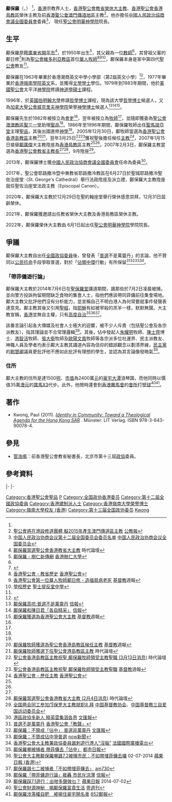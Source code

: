 {{Infobox_Officeholder
| name = Paul Kwong<br>鄺保羅
| honorific-suffix = [[金紫荊星章|GBS]] 榮休大主教
| image = Paulkwong.jpg
| caption = 鄺保羅榮休[[大主教|大主教]]
| office1 = [[香港聖公會|香港聖公會]]主教長
| term_start1 = 2007年9月26日<ref>[http://kkp.catholic.org.hk/lo/lo3320/lo3320_04.htm 聖公會鄺保羅大主教就職] [[公教報|公教報]]</ref>
| term_end1 = 2020年12月31日
| predecessor1 = [[鄺廣傑|鄺廣傑]]
| successor1 = [[陳謳明|陳謳明]]
| office2 = [[香港聖公會香港島教區|香港聖公會香港島教區]]主教
| term_start2 = 2007年1月15日<ref name="A">[http://christiantimes.org.hk/Common/Reader/News/ShowNews.jsp?Nid=39003&Pid=12&Version=0&Cid=220&Charset=big5_hkscs 鄺保羅陞座聖公會港島教區主教 (1月16日消息)] 時代論壇</ref><ref name="B">[http://www.christianweekly.net/2006/ta13764.htm 聖公會鄺保羅主教陞座禮] [[基督教|基督教]]週報</ref>
| term_end2 = 2020年12月31日
| predecessor2 = [[鄺廣傑|鄺廣傑]]
| successor2 = [[陳謳明|陳謳明]]
| office3 = [[香港聖公會澳門傳道地區|香港聖公會澳門傳道地區]]主教
| term_start3 = 2007年9月26日<ref>[[香港聖公會|香港聖公會]][[教省|教省]][[主教長|主教長]]同時兼任[[香港聖公會澳門傳道地區|香港聖公會澳門傳道地區]]主教</ref>
| term_end3 = 2020年12月31日
| predecessor3 = [[鄺廣傑|鄺廣傑]]
| successor3 = [[陳謳明|陳謳明]]
| office4 = [[香港聖公會|聖公會港澳教區]][[聖馬提亞堂|聖馬提亞堂]]主理[[牧師|聖品]]
| term_start4 = 1986年<ref name="C">[http://dwk.hkskh.org/stmatthias/aboutus.aspx?id=538 教堂歷史] [[聖馬提亞堂|聖馬提亞堂]]</ref>
| term_end4 = 1996年<ref name="C" />
| predecessor4 = [[鍾嘉樂|鍾嘉樂]]
| successor4 = [[吳汝林|吳汝林]]
| office5 = [[File:Charter_of_the_Chinese_People's_Political_Consultative_Conference_(CPPCC)_logo.svg|20px]] [[中國人民政治協商會議全國委員會香港地區委員|港區全國政協委員]]
| term_start5 = 2013年3月
| predecessor5 = [[鄺廣傑|鄺廣傑]]
| birth_date = {{birth year and age|1950}}
| birth_place = {{HKG-1910}}
| nationality = {{CNHK}}
| residence = {{HKG}}
| religion = [[基督新教|基督新教]][[聖公宗|聖公宗]]
}}

'''鄺保羅'''{{GBSHK}}（{{lang-en|Paul Kwong}}，{{bd|1950年}}） <ref name="E" />，[[香港|香港]]宗教界人士，[[香港聖公會|香港聖公會]][[教省|教省]][[榮休大主教|榮休大主教]]、[[香港聖公會香港島教區|香港聖公會香港島教區]]榮休主教及前[[香港聖公會澳門傳道地區|香港聖公會澳門傳道地區]]主教<ref>[http://kkp.catholic.org.hk/lo/lo3473/lo3473_08.htm 聖公會將在港設修道團體 擬2015年產生澳門傳道區主教] {{Wayback|url=http://kkp.catholic.org.hk/lo/lo3473/lo3473_08.htm |date=20180127202406 }} [[公教報|公教報]]</ref>。他亦擔任[[中國人民政治協商會議全國委員會|中國人民政治協商會議全國委員會]]委員<ref>[http://www.cppcc.gov.cn/zxww/2014/02/27/ARTI1393487184783942.shtml 中国人民政治协商会议第十二届全国委员会委员名单] {{Wayback|url=http://www.cppcc.gov.cn/zxww/2014/02/27/ARTI1393487184783942.shtml |date=20180106232120 }} [[中国人民政治协商会议全国委员会|中国人民政治协商会议全国委员会]]</ref>，
現任[[聖公會明華神學院|聖公會明華神學院]]院長。

== 生平 ==
鄺保羅原籍[[廣東省|廣東省]][[開平市|開平市]]<ref>[http://christiantimes.org.hk/Common/Reader/News/ShowNews.jsp?Nid=39412&Pid=2&Version=1015&Cid=592&Charset=big5_hkscs 鄺保羅當選聖公會香港教省大主教] {{Wayback|url=http://christiantimes.org.hk/Common/Reader/News/ShowNews.jsp?Nid=39412&Pid=2&Version=1015&Cid=592&Charset=big5_hkscs |date=20181117233655 }} 時代論壇</ref>，於1950年出生<ref name="E">[http://www.symedialab.org.hk/talk/%E9%84%BA%E4%BF%9D%E7%BE%85/ 鄺保羅 - 樹仁新傳網] {{Wayback|url=http://www.symedialab.org.hk/talk/%E9%84%BA%E4%BF%9D%E7%BE%85/ |date=20180815120432 }} [[香港樹仁大學|香港樹仁大學]]</ref>，其父親為一位[[教師|教師]]<ref name="E" />，其曾祖父輩的鄺日修<ref>{{Cite web |url=https://www.youtube.com/watch?v=6r7xVFpZGQo |title=聖公會牧養專責委員會婚姻家庭系列 - 父親節專輯(五) |access-date=2015-07-18 |archive-date=2020-11-02 |archive-url=https://web.archive.org/web/20201102171305/https://www.youtube.com/watch?v=6r7xVFpZGQo |dead-url=no }}</ref>則為[[香港聖公會|聖公會維多利亞教區]]首位[[華人|華人]][[牧師|牧師]]<ref>[http://www.hkskh.org/content.aspx?id=12 香港聖公會 - 教省歷史] {{Wayback|url=http://www.hkskh.org/content.aspx?id=12 |date=20201102171314 }} [[香港聖公會|香港聖公會]]</ref><ref>[http://www.christianweekly.net/2013/ta2019387.htm 香港聖公會第一位華人牧師鄺日修 - 造福貧病老死] {{Wayback|url=http://www.christianweekly.net/2013/ta2019387.htm |date=20201102171315 }} [[基督教|基督教]]週報</ref><ref>[http://www.sscc.edu.hk/index.php?i=1&s=9 學校歷史] {{Wayback|url=http://www.sscc.edu.hk/index.php?i=1&s=9 |date=20190221115821 }} [[聖士提反堂中學|聖士提反堂中學]]</ref>，鄺保羅本身是家中第四代[[香港聖公會|聖公會]]教友<ref name="E" />。

鄺保羅在1963年畢業於香港潮商英文中學小學部（第2屆英文小學）<ref>{{cite news |title=潮商英文中學畢業禮 校董李會桃主持 |url=https://mmis.hkpl.gov.hk/coverpage/-/coverpage/view?_coverpage_WAR_mmisportalportlet_hsf=%E7%95%A2%E6%A5%AD%E5%85%B8%E7%A6%AE&p_r_p_-1078056564_c=QF757YsWv5%2FH7zGe%2FKF%2BFNwW8GGpvVCS&_coverpage_WAR_mmisportalportlet_o=585&_coverpage_WAR_mmisportalportlet_actual_q=%28%20verbatim_dc.collection%3A%28%22Old%5C%20HK%5C%20Newspapers%22%29%20%29%20AND+%28%20%28%20allTermsMandatory%3A%28true%29%20OR+all_dc.title%3A%28%E7%95%A2%E6%A5%AD%E5%85%B8%E7%A6%AE%29%20OR+all_dc.creator%3A%28%E7%95%A2%E6%A5%AD%E5%85%B8%E7%A6%AE%29%20OR+all_dc.contributor%3A%28%E7%95%A2%E6%A5%AD%E5%85%B8%E7%A6%AE%29%20OR+all_dc.subject%3A%28%E7%95%A2%E6%A5%AD%E5%85%B8%E7%A6%AE%29%20OR+fulltext%3A%28%E7%95%A2%E6%A5%AD%E5%85%B8%E7%A6%AE%29%20OR+all_dc.description%3A%28%E7%95%A2%E6%A5%AD%E5%85%B8%E7%A6%AE%29%20%29%20%29&_coverpage_WAR_mmisportalportlet_sort_field=dc.publicationdate_bsort&_coverpage_WAR_mmisportalportlet_sort_order=desc&_coverpage_WAR_mmisportalportlet_filter=dc.publicationdate_dt%3A%5B1960-01-01T00%3A00%3A00Z+TO+1969-12-31T15%3A59%3A59Z%5D |page=14 |language= |publisher=華僑日報 | date=1963-10-27 |accessdate=2022-04-04 |quote= }}</ref>，1977年畢業於[[香港嶺南大學|香港嶺南學院]][[英文|英文]]系，並獲得[[文學士|文學學士]]學位。1979年到1983年期間，他於[[美國聖公會|美國聖公會]]太平洋[[神學院|神學院]]修讀[[神學|神道學]][[碩士|碩士]]課程。

1996年，於[[英國|英國]][[伯明翰大學|伯明翰大學]]修讀[[哲學|哲學]][[博士|博士]]課程，現為該大學[[哲學|哲學]][[博士|博士]]候選人，又為[[加拿大聖公會|加拿大聖公會]][[約翰·威克里夫|威克里夫]][[神學院|神學院]]榮譽[[神學|神學]][[博士|博士]]候選人<ref>[http://www2.hkej.com/instantnews/current/article/396405/ 鄺保羅高吭:普選不是萬靈丹] {{Wayback|url=http://www2.hkej.com/instantnews/current/article/396405/ |date=20140808162043 }} [[信報|信報]]</ref><ref>[http://forum.hkej.com/node/114673 鄺保羅和陳日君「各自精采」] {{Wayback|url=http://forum.hkej.com/node/114673 |date=20201102171332 }} [[信報|信報]]</ref><ref name="F">[http://www.christianweekly.net/2007/ta13982.htm 鄺保羅獲選為香港聖公會大主教] {{Wayback|url=http://www.christianweekly.net/2007/ta13982.htm |date=20190614064135 }} [[基督教|基督教]]週報</ref>。

鄺保羅先生於1982年被按立為[[會吏|會吏]]<ref name="E" />，翌年被按立為[[牧師|牧師]]<ref name="E" />，並隨即獲委為[[香港聖公會|聖公會港澳教區]][[聖三一座堂|聖三一堂]]助理[[牧師|聖品]]<ref name="E" />。1986年至1996年期間，鄺保羅牧師出任[[聖馬提亞堂|聖馬提亞堂]]主理[[牧師|聖品]]，其後出國進修[[神學|神學]]<ref name="C" />。2005年12月30日，鄺牧師當選為[[香港聖公會香港島教區|香港聖公會香港島教區]]主教<ref>[http://www.christianweekly.net/2006/ta11838.htm 鄺保羅牧師獲選為聖公會香港島教區候任主教] {{Wayback|url=http://www.christianweekly.net/2006/ta11838.htm |date=20201102171413 }} [[基督教|基督教]]週報</ref><ref>[http://christiantimes.org.hk/Common/Reader/News/ShowNews.jsp?Nid=32916&Pid=2&Version=958&Cid=136&Charset=big5_hkscs 鄺保羅牧師獲選下任聖公會港島教區主教] {{Wayback|url=http://christiantimes.org.hk/Common/Reader/News/ShowNews.jsp?Nid=32916&Pid=2&Version=958&Cid=136&Charset=big5_hkscs |date=20180127202401 }} 時代論壇</ref>，翌年3月25日<ref>[http://christiantimes.org.hk/Common/Reader/News/ShowNews.jsp?Nid=33938&Pid=12&Version=0&Cid=220&Charset=big5_hkscs 聖公會香港島教區主教祝聖 鄺保羅牧師領受主教聖職 (3月13日消息)] {{Wayback|url=http://christiantimes.org.hk/Common/Reader/News/ShowNews.jsp?Nid=33938&Pid=12&Version=0&Cid=220&Charset=big5_hkscs |date=20180127202436 }} 時代論壇</ref><ref>[http://www.christianweekly.net/2006/ta12151.htm 聖公會香港島教區主教祝聖 鄺保羅牧師領受主教聖職] {{Wayback|url=http://www.christianweekly.net/2006/ta12151.htm |date=20201102171355 }} [[基督教|基督教]]週報</ref>獲祝聖後擔任候任[[教區主教|主教]]<ref>[http://www.hkskh.org/content.aspx?id=45&lang=2 香港聖公會 - 歷任主教] {{Wayback|url=http://www.hkskh.org/content.aspx?id=45&lang=2 |date=20210110212716 }} [[香港聖公會|香港聖公會]]</ref>，2007年1月15日接替[[鄺廣傑|鄺廣傑]]大主教陞座為[[香港聖公會香港島教區|香港島教區]]主教<ref name="A" /><ref name="B" />。2007年2月3日，鄺保羅主教當選為[[香港聖公會|香港聖公會]][[教省|教省]][[主教長|主教長]]<ref name="F" /><ref>[http://christiantimes.org.hk/Common/Reader/News/ShowNews.jsp?Nid=39334&Pid=12&Version=0&Cid=220&Charset=big5_hkscs 鄺保羅當選聖公會香港教省大主教 (2月4日消息)] {{Wayback|url=http://christiantimes.org.hk/Common/Reader/News/ShowNews.jsp?Nid=39334&Pid=12&Version=0&Cid=220&Charset=big5_hkscs |date=20180127202335 }} 時代論壇</ref>，9月陞座<ref>[http://www.ccctspm.org/News/hot/200711-2.htm 全国两会同工参加邝保罗大主教就职礼拜]{{dead link|date=2018年4月 |bot=InternetArchiveBot |fix-attempted=yes }} [[中国基督教协会|中国基督教协会]]、[[中国基督教三自爱国运动委员会|中国基督教三自爱国运动委员会]]</ref>。

2013年，鄺保羅博士獲[[中國人民政治協商會議全國委員會|中國人民政治協商會議全國委員會]]任命為委員<ref>[http://paper.wenweipo.com/2013/02/03/HK1302030001.htm 港區政協多新人 精英雲集涵各界] {{Wayback|url=http://paper.wenweipo.com/2013/02/03/HK1302030001.htm |date=20201102171416 }} [[文汇报_(香港)|文匯報]]</ref>。

2017年，聖公會耶路撒冷暨中東教省耶路撒冷教區在6月27日於聖城耶路撒冷聖佐治座堂（St. George's Cathedral）舉行法政陞座及派立禮，鄺保羅大主教陞座就任聖佐治座堂法政主教（Episcopal Canon）。

2020年，鄺保羅大主教於12月29日在聖約翰座堂舉行榮休感恩崇拜，12月31日屆齡榮休。

2021年，鄺保羅獲邀請出任教省榮休大主教及香港島教區榮休主教。

2022年，鄺保羅榮休大主教由
6月1日起出任[[聖公會明華神學院|聖公會明華神學院]]學院院長。

== 爭議 ==
鄺保羅大主教自出任[[全國政協委員|全國政協委員]]後，曾發表「[[普遍選舉|普選]]不是萬靈丹」的言論，他不贊同以[[公民抗命|公民抗命]]手段爭取普選，對於「[[讓愛與和平佔領中環|佔領中環]]行動」有所保留<ref>[http://echo.hkskh.org/issue.aspx?lang=2&id=131 普選不是萬靈丹] {{Wayback|url=http://echo.hkskh.org/issue.aspx?lang=2&id=131 |date=20201102171420 }} [[香港聖公會|香港聖公會「教聲」]]</ref><ref>[http://paper.wenweipo.com/2013/09/03/HK1309030016.htm 鄺保羅：不贊成「佔中」 普選非萬靈丹] {{Wayback|url=http://paper.wenweipo.com/2013/09/03/HK1309030016.htm |date=20201102171424 }} [[文汇报_(香港)|文匯報]]</ref><ref>[http://news.now.com/home/local/player?newsId=78260 鄺保羅：不贊成佔中爭普選] {{Wayback|url=http://news.now.com/home/local/player?newsId=78260 |date=20201202030115 }} [[now新聞台|now新聞]]</ref><ref>[http://trad.cn.rfi.fr/%E4%B8%AD%E5%9C%8B/20140709-%E9%A6%99%E6%B8%AF%E8%81%96%E5%85%AC%E6%9C%83%E5%A4%A7%E4%B8%BB%E6%95%99%E5%85%BC%E6%94%BF%E5%8D%94%E5%A7%94%E5%93%A1%E8%AB%B7%E5%88%BA%E9%81%8A%E8%A1%8C%E6%B8%AF%E4%BA%BA%E2%80%9C%E6%B2%92%E8%85%A6%E2%80%9D 香港聖公會大主教兼政協委員諷刺遊行港人“沒腦”] {{Wayback|url=http://trad.cn.rfi.fr/%E4%B8%AD%E5%9C%8B/20140709-%E9%A6%99%E6%B8%AF%E8%81%96%E5%85%AC%E6%9C%83%E5%A4%A7%E4%B8%BB%E6%95%99%E5%85%BC%E6%94%BF%E5%8D%94%E5%A7%94%E5%93%A1%E8%AB%B7%E5%88%BA%E9%81%8A%E8%A1%8C%E6%B8%AF%E4%BA%BA%E2%80%9C%E6%B2%92%E8%85%A6%E2%80%9D |date=20180519231139 }} [[法國國際廣播電台|法國國際廣播電台]]</ref>。

=== 「帶菲傭遊行論」===
鄺保羅大主教於2014年7月6日在[[聖保羅堂|聖保羅堂]]講道期間，諷那些於7月2日凌晨被捕，並向警方投訴拘留期間缺乏食物的集會人士，指他們應該帶同菲傭前往集會場地。鄺大主教又批評他們沒有分析能力，並宣稱自己不明白港人為何常要就事件發聲表達意見。鄺主教其後又引用[[聖經|聖經]]，指[[耶穌|耶穌]]有如被宰殺的羔羊一樣，默默無聲。大主教宣稱，[[香港|香港]]並無自主權，只有[[高度自治|高度自治]]<ref>[http://www.metrohk.com.hk/index.php?cmd=detail&id=236801 鄺保羅嘲被捕者 帶菲傭去「佔中」] {{Wayback|url=http://www.metrohk.com.hk/index.php?cmd=detail&id=236801 |date=20160604140250 }} [[都市日報|都市日報]]</ref><ref>[http://hk.apple.nextmedia.com/realtime/news/20140707/52668996 聖公會大主教鄺保羅嘲諷7.2被捕市民：不如帶埋菲傭去囉] {{Wayback|url=http://hk.apple.nextmedia.com/realtime/news/20140707/52668996 |date=20160602025654 }} 02-07-2014 [[蘋果日報_(香港)|蘋果日報 (香港)]]</ref><ref>[http://www.am730.com.hk/article-215374 鄺保羅諷七二被捕者「不如帶埋菲傭去」] {{Wayback|url=http://www.am730.com.hk/article-215374 |date=20160604092425 }} [[am730|am730]]</ref>。

該番言論引起各大傳媒及社會人士極大的迴響，被不少人斥責（包括聖公會及各宗派教友），指其理論並不合常理邏輯<ref>[http://www2.hkej.com/instantnews/current/article/396074/%E9%84%BA%E4%BF%9D%E7%BE%85%E3%80%8C%E5%B8%B6%E8%8F%B2%E5%82%AD%E9%81%8A%E8%A1%8C%E8%AB%96%E3%80%8D%E6%8D%B1%E8%BD%9F+%E5%B8%82%E6%B0%91%E6%96%A5%E6%B6%BC%E8%96%84 鄺保羅「帶菲傭遊行論」捱轟 市民斥涼薄] {{Wayback|url=http://www2.hkej.com/instantnews/current/article/396074/%E9%84%BA%E4%BF%9D%E7%BE%85%E3%80%8C%E5%B8%B6%E8%8F%B2%E5%82%AD%E9%81%8A%E8%A1%8C%E8%AB%96%E3%80%8D%E6%8D%B1%E8%BD%9F+%E5%B8%82%E6%B0%91%E6%96%A5%E6%B6%BC%E8%96%84 |date=20160304122151 }} [[信報|信報]]</ref>。其後，佔中發起人[[朱耀明|朱耀明]]牧師、[[陳士齊|陳士齊]]博士、[[馮智活|馮智活]]牧師、[[張大衛_(牧師)|張大衛]]牧師及[[欧阳文风|歐陽文風]]牧師等各宗派多位社運界、民主派教友、神職人員及學者均表示鄺大主教其講道內容為信仰的錯誤觀念以劃清界線，[[民主黨_(香港)|民主黨]]的[[劉慧卿|劉慧卿]]議員更批評他不應如此批評有理想的學生，並認為其言論像發晦氣<ref>[http://hk.apple.nextmedia.com/news/art/20140708/18792324 鄺保羅踩7.1遊行：出咁多聲做乜？] {{Wayback|url=http://hk.apple.nextmedia.com/news/art/20140708/18792324 |date=20140812044546 }} [[蘋果日報_(香港)|蘋果日報]] 2014-07-02</ref>。

=== 住所 ===
鄺大主教的住所是達1500[[呎|呎]]、[[市值|市值]]為2400萬[[港幣|元]]的[[豪宅|豪宅]][[大潭_(香港)|大潭]]浪琴園，而他同時以價值35萬[[港元|港元]]的[[BMW_X3|寶馬X3]]代步。此外，他閒時還會到[[香港賽馬會|香港賽馬會]]的[[俱樂部|會所]]打[[壁球|壁球]]<ref>[http://hk.apple.nextmedia.com/news/art/20140723/18808569 聖公會財源神秘　揭鄺保羅富貴生活] {{Wayback|url=http://hk.apple.nextmedia.com/news/art/20140723/18808569 |date=20160304121715 }} [[壹週刊|壹週刊]]</ref><ref>[http://www.post852.com/%E6%96%B0%E8%81%9E%E7%9F%AD%E6%89%93%E2%94%82%E9%84%BA%E4%BF%9D%E7%BE%85%E6%B6%89%E6%BF%AB%E6%AC%8A%E8%87%AA%E8%82%A5%E3%80%80%E8%A2%AB%E6%8F%AD%E4%BD%8F%E8%B1%AA%E5%AE%85%E9%96%8B%E5%90%8D%E8%BB%8A/ 鄺保羅涉濫權自肥　被揭住豪宅開名車] {{Wayback|url=http://www.post852.com/%E6%96%B0%E8%81%9E%E7%9F%AD%E6%89%93%E2%94%82%E9%84%BA%E4%BF%9D%E7%BE%85%E6%B6%89%E6%BF%AB%E6%AC%8A%E8%87%AA%E8%82%A5%E3%80%80%E8%A2%AB%E6%8F%AD%E4%BD%8F%E8%B1%AA%E5%AE%85%E9%96%8B%E5%90%8D%E8%BB%8A/ |date=20160307040324 }} [[852郵報|852郵報]]</ref>。

== 著作 ==
* Kwong, Paul (2011). ''[https://books.google.co.uk/books?id=j1Ij1Du-orsC&redir_esc=y Identity in Community: Toward a Theological Agenda for the Hong Kong SAR] {{Wayback|url=https://books.google.co.uk/books?id=j1Ij1Du-orsC&redir_esc=y |date=20201102171512 }}''. Münster: LIT Verlag. ISBN 978-3-643-90078-4.

== 參見 ==
*[[管浩鳴|管浩鳴]]：前香港聖公會教省秘書長，北京市第十三屆[[政協|政協]]委員。

==參考資料==
{{reflist|2}}

{{S-start}}
{{S-rel|ac}}
{{S-bef|before=[[鄺廣傑|鄺廣傑]]|rows=4}}
{{S-ttl|title=[[聖公會香港島教區|聖公會香港島教區]]主教 |years=2007年-2020年}}
{{S-aft|after=[[謝子和|謝子和]]|rows=1}}
|-
{{S-ttl|title=[[香港聖公會澳門傳道地區|香港聖公會澳門傳道地區]]主教 |years=2007年-2020年}}
{{S-aft|after=[[陳謳明|陳謳明]]|rows=1}}
|-
{{S-ttl|title=[[香港大主教|香港聖公會主教長]]|years=2007年-2020年}}
{{S-aft|after=[[陳謳明|陳謳明]]|rows=1}}
{{End}}

{{香港聖公會}}
{{Authority control}}

{{DEFAULTSORT:鄺保羅}}
[[Category:香港聖公會聖品|Category:香港聖公會聖品]]
[[Category:鄺姓|P]]
[[Category:全国政协香港委员|Category:全国政协香港委员]]
[[Category:第十二屆全國政協委員|Category:第十二屆全國政協委員]]
[[Category:香港建制派人士|Category:香港建制派人士]]
[[Category:香港嶺南大學榮譽博士|Category:香港嶺南大學榮譽博士]]
[[Category:嶺南大學校友_(香港)|Category:嶺南大學校友 (香港)]]
[[Category:第十三届全国政协委员|Category:第十三届全国政协委员]]
[[Category:伯明罕大學校友|Kwong]]